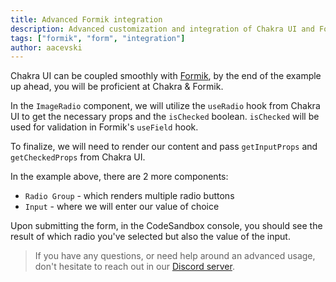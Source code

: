 ---
title: Advanced Formik integration
description: Advanced customization and integration of Chakra UI and Formik.
tags: ["formik", "form", "integration"]
author: aacevski
---

Chakra UI can be coupled smoothly with [Formik](https://formik.org/), by the end
of the example up ahead, you will be proficient at Chakra & Formik.

In the `ImageRadio` component, we will utilize the `useRadio` hook from Chakra
UI to get the necessary props and the `isChecked` boolean. `isChecked` will be
used for validation in Formik's `useField` hook.

To finalize, we will need to render our content and pass `getInputProps` and
`getCheckedProps` from Chakra UI.
<!-- 
// import {
//   App as AppValidation,
//   Index as IndexValidation,
//   ImageRadio as ImageRadioValidation,
//   RadioGroup as RadioGroupValidation,
//   Input as InputValidation,
// } from "configs/sandpack-contents/advanced-formik-integration/image-radio-buttons";

// <SandpackEditor
//   dependencies={{
//     formik: "2.2.9",
//   }}
//   files={{
//     "/App.tsx": AppValidation,
//     "/index.tsx": IndexValidation,
//     "/image-radio.tsx": ImageRadioValidation,
//     "/radio-group.tsx": RadioGroupValidation,
//     "/input.tsx": InputValidation,
//   }}
// /> -->

In the example above, there are 2 more components:

- `Radio Group` - which renders multiple radio buttons
- `Input` - where we will enter our value of choice

Upon submitting the form, in the CodeSandbox console, you should see the result
of which radio you've selected but also the value of the input.

> If you have any questions, or need help around an advanced usage, don't
> hesitate to reach out in our [Discord server](https://discord.gg/chakra-ui).

